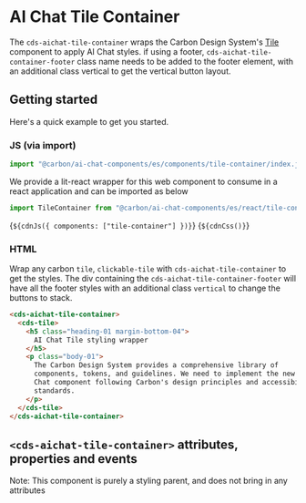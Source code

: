 
<Meta of={TileContainerStories} />

# AI Chat Tile Container

The `cds-aichat-tile-container` wraps the Carbon Design System's [Tile](https://web-components.carbondesignsystem.com/?path=/docs/components-tile--overview) component to apply AI Chat styles.
if using a footer, `cds-aichat-tile-container-footer` class name needs to be added to the footer element, with an additional class vertical to get the vertical button layout.

## Getting started

Here's a quick example to get you started.

### JS (via import)

```javascript
import "@carbon/ai-chat-components/es/components/tile-container/index.js";
```

We provide a lit-react wrapper for this web component to consume in a react application and can be imported as below

```javascript
import TileContainer from "@carbon/ai-chat-components/es/react/tile-container.js";
```

<Markdown>{`${cdnJs({ components: ["tile-container"] })}`}</Markdown>
<Markdown>{`${cdnCss()}`}</Markdown>

### HTML

Wrap any carbon `tile`, `clickable-tile` with `cds-aichat-tile-container` to get the styles.
The div containing the `cds-aichat-tile-container-footer` will have all the footer styles with an additional class `vertical` to change the buttons to stack.

```html
<cds-aichat-tile-container>
  <cds-tile>
    <h5 class="heading-01 margin-bottom-04">
      AI Chat Tile styling wrapper
    </h5>
    <p class="body-01">
      The Carbon Design System provides a comprehensive library of
      components, tokens, and guidelines. We need to implement the new AI
      Chat component following Carbon's design principles and accessibility
      standards.
    </p>
  </cds-tile>
</cds-aichat-tile-container>
```

## `<cds-aichat-tile-container>` attributes, properties and events

Note: This component is purely a styling parent, and does not bring in any attributes